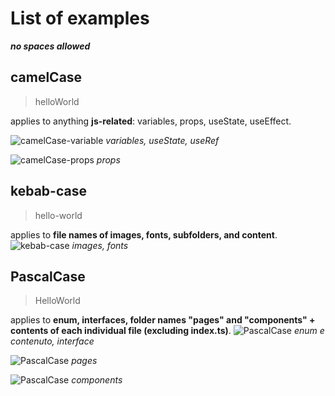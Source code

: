 # List of examples

_**no spaces allowed**_

## camelCase 
> helloWorld

applies to anything **js-related**: variables, props, useState, useEffect.

![camelCase-variable](./../../../images/camel-case-var.png)
*variables, useState, useRef*


![camelCase-props](./../../../images/camel-case-props.png)
*props*

## kebab-case
> hello-world

applies to **file names of images, fonts, subfolders, and content**.
![kebab-case](./../../../images/kebab-case.png)
*images, fonts*

## PascalCase
> HelloWorld

applies to **enum, interfaces, folder names "pages" and "components" + contents of each individual file (excluding index.ts)**.
![PascalCase](./../../../images/pascal-case-enum-interface.png)
*enum e contenuto, interface*

![PascalCase](./../../../images/pascal-case-pages.png)
*pages*

![PascalCase](./../../../images/pascal-case-comps.png)
*components*